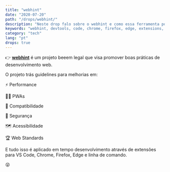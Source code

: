 ```yaml
---
title: "webhint"
date: "2020-07-20"
path: "/drops/webhint/"
description: "Neste drop falo sobre o webhint e como essa ferramenta pode nos ajudar a desenvolver aplicações web melhores."
keywords: "webhint, devtools, code, chrome, firefox, edge, extensions, extensão"
category: "tech"
lang: "pt"
drops: true
---
```



<Drop>

👉 <A href="https://webhint.io">**webhint**</A> é um projeto beeem legal que visa promover boas práticas de desenvolvimento web.

O projeto trás guidelines para melhorias em:

⚡️ Performance

🧙‍♂️ PWAs

🧩 Compatibilidade

🔐 Segurança

🗺 Acessibilidade

🏆 Web Standards

E tudo isso é aplicado em tempo desenvolvimento através de extensões para VS Code, Chrome, Firefox, Edge e linha de comando.

😝

</Drop>
